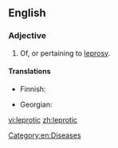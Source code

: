 ==English==

===Adjective===
{{en-adj}}

# Of, or pertaining to [[leprosy]].

====Translations====
{{trans-top|of, or pertaining to leprosy}}
* Finnish: {{t+|fi|spitaalinen}}
{{trans-mid}}
* Georgian: {{t|ka|კეთროვანი|sc=Geor}}
{{trans-bottom}}

[[Category:en:Diseases]]

[[vi:leprotic]]
[[zh:leprotic]]